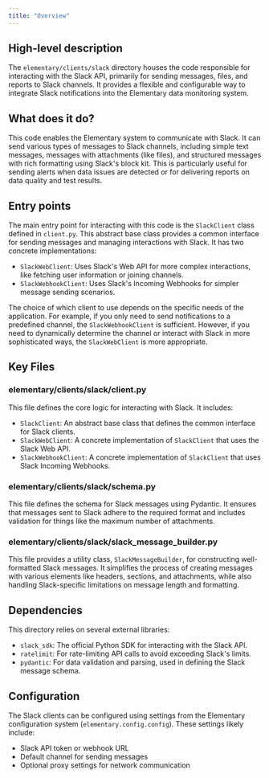 ```yaml
---
title: "Overview"
---
```


## High-level description
The `elementary/clients/slack` directory houses the code responsible for interacting with the Slack API, primarily for sending messages, files, and reports to Slack channels. It provides a flexible and configurable way to integrate Slack notifications into the Elementary data monitoring system.

## What does it do?
This code enables the Elementary system to communicate with Slack. It can send various types of messages to Slack channels, including simple text messages, messages with attachments (like files), and structured messages with rich formatting using Slack's block kit. This is particularly useful for sending alerts when data issues are detected or for delivering reports on data quality and test results.

## Entry points
The main entry point for interacting with this code is the `SlackClient` class defined in `client.py`. This abstract base class provides a common interface for sending messages and managing interactions with Slack. It has two concrete implementations:

- `SlackWebClient`: Uses Slack's Web API for more complex interactions, like fetching user information or joining channels.
- `SlackWebhookClient`: Uses Slack's Incoming Webhooks for simpler message sending scenarios.

The choice of which client to use depends on the specific needs of the application. For example, if you only need to send notifications to a predefined channel, the `SlackWebhookClient` is sufficient. However, if you need to dynamically determine the channel or interact with Slack in more sophisticated ways, the `SlackWebClient` is more appropriate.

## Key Files
### elementary/clients/slack/client.py
This file defines the core logic for interacting with Slack. It includes:

- `SlackClient`: An abstract base class that defines the common interface for Slack clients.
- `SlackWebClient`: A concrete implementation of `SlackClient` that uses the Slack Web API.
- `SlackWebhookClient`: A concrete implementation of `SlackClient` that uses Slack Incoming Webhooks.

### elementary/clients/slack/schema.py
This file defines the schema for Slack messages using Pydantic. It ensures that messages sent to Slack adhere to the required format and includes validation for things like the maximum number of attachments.

### elementary/clients/slack/slack_message_builder.py
This file provides a utility class, `SlackMessageBuilder`, for constructing well-formatted Slack messages. It simplifies the process of creating messages with various elements like headers, sections, and attachments, while also handling Slack-specific limitations on message length and formatting.

## Dependencies
This directory relies on several external libraries:

- `slack_sdk`: The official Python SDK for interacting with the Slack API.
- `ratelimit`: For rate-limiting API calls to avoid exceeding Slack's limits.
- `pydantic`: For data validation and parsing, used in defining the Slack message schema.

## Configuration
The Slack clients can be configured using settings from the Elementary configuration system (`elementary.config.config`). These settings likely include:

- Slack API token or webhook URL
- Default channel for sending messages
- Optional proxy settings for network communication
